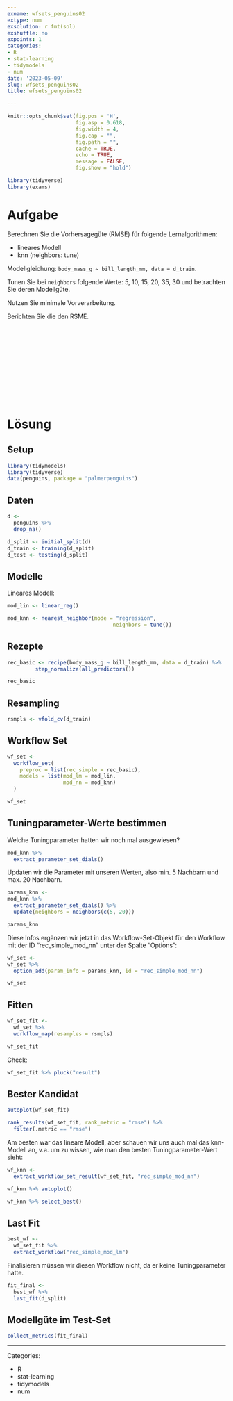```yaml
---
exname: wfsets_penguins02
extype: num
exsolution: r fmt(sol)
exshuffle: no
expoints: 1
categories:
- R
- stat-learning
- tidymodels
- num
date: '2023-05-09'
slug: wfsets_penguins02
title: wfsets_penguins02

---
```







```r
knitr::opts_chunk$set(fig.pos = 'H',
                      fig.asp = 0.618,
                      fig.width = 4,
                      fig.cap = "", 
                      fig.path = "",
                      cache = TRUE,
                      echo = TRUE,
                      message = FALSE,
                      fig.show = "hold")

library(tidyverse)
library(exams)
```






# Aufgabe

Berechnen Sie die Vorhersagegüte (RMSE) für folgende Lernalgorithmen:

- lineares Modell
- knn (neighbors: tune)

Modellgleichung: `body_mass_g ~ bill_length_mm, data = d_train`.

Tunen Sie bei `neighbors` folgende Werte: 5, 10, 15, 20, 35, 30 und betrachten Sie deren Modellgüte.

Nutzen Sie minimale Vorverarbeitung.

Berichten Sie die den RSME.




</br>
</br>
</br>
</br>
</br>
</br>
</br>
</br>
</br>
</br>

# Lösung

## Setup

```r
library(tidymodels)
library(tidyverse)
data(penguins, package = "palmerpenguins")
```

## Daten


```r
d <-
  penguins %>% 
  drop_na()
```





```r
d_split <- initial_split(d)
d_train <- training(d_split)
d_test <- testing(d_split)
```


## Modelle


Lineares Modell:



```r
mod_lin <- linear_reg()

mod_knn <- nearest_neighbor(mode = "regression",
                                  neighbors = tune())
```


## Rezepte

```r
rec_basic <- recipe(body_mass_g ~ bill_length_mm, data = d_train) %>% 
         step_normalize(all_predictors())

rec_basic
```


## Resampling

```r
rsmpls <- vfold_cv(d_train)
```


## Workflow Set

```r
wf_set <-
  workflow_set(
    preproc = list(rec_simple = rec_basic),
    models = list(mod_lm = mod_lin,
                  mod_nn = mod_knn)
  )

wf_set
```

## Tuningparameter-Werte bestimmen

Welche Tuningparameter hatten wir noch mal ausgewiesen?

```r
mod_knn %>% 
  extract_parameter_set_dials()
```

Updaten wir die Parameter mit unseren Werten, also min. 5 Nachbarn und max. 20 Nachbarn.



```r
params_knn <- 
mod_knn %>% 
  extract_parameter_set_dials() %>% 
  update(neighbors = neighbors(c(5, 20)))

params_knn
```

Diese Infos ergänzen wir jetzt in das Workflow-Set-Objekt für den Workflow mit der ID "rec_simple_mod_nn" unter der Spalte "Options":



```r
wf_set <- 
wf_set %>% 
  option_add(param_info = params_knn, id = "rec_simple_mod_nn")  

wf_set
```



## Fitten


```r
wf_set_fit <-
  wf_set %>% 
  workflow_map(resamples = rsmpls)

wf_set_fit
```


Check:

```r
wf_set_fit %>% pluck("result")
```


## Bester Kandidat

```r
autoplot(wf_set_fit)
```




```r
rank_results(wf_set_fit, rank_metric = "rmse") %>% 
  filter(.metric == "rmse")
```


Am besten war das lineare Modell, aber schauen wir uns auch mal das knn-Modell an, v.a. um zu wissen, wie man den besten Tuningparameter-Wert sieht:

```r
wf_knn <- 
  extract_workflow_set_result(wf_set_fit, "rec_simple_mod_nn")
```


```r
wf_knn %>% autoplot()
```


```r
wf_knn %>% select_best()
```


## Last Fit

```r
best_wf <-
  wf_set_fit %>% 
  extract_workflow("rec_simple_mod_lm")
```


Finalisieren müssen wir diesen Workflow nicht, da er keine Tuningparameter hatte.

```r
fit_final <-
  best_wf %>% 
  last_fit(d_split)
```


## Modellgüte im Test-Set

```r
collect_metrics(fit_final)
```





---

Categories: 

- R
- stat-learning
- tidymodels
- num

